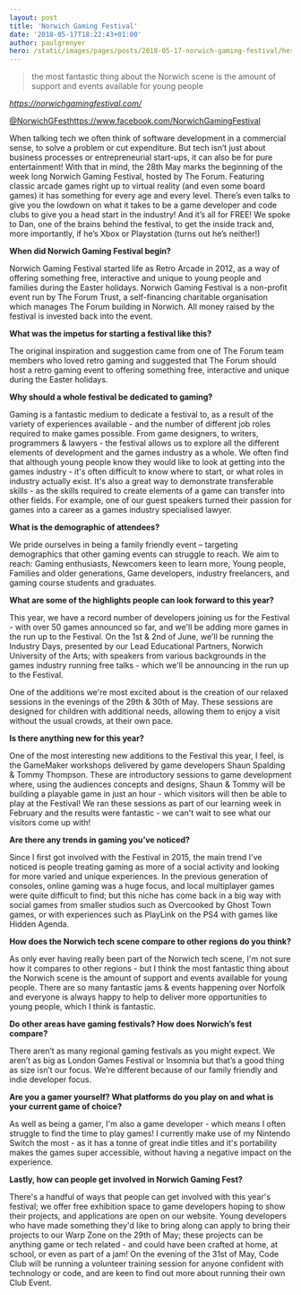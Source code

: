 ```yaml
---
layout: post
title: 'Norwich Gaming Festival'
date: '2018-05-17T18:22:43+01:00'
author: paulgrenyer
hero: /static/images/pages/posts/2018-05-17-norwich-gaming-festival/hero.jpg
---
```


> the most fantastic thing about the Norwich scene is the amount of support and events available for young people

_<https://norwichgamingfestival.com/>_

[@NorwichGFest](https://twitter.com/NorwichGFest)<https://www.facebook.com/NorwichGamingFestival>

When talking tech we often think of software development in a commercial sense, to solve a problem or cut expenditure. But tech isn’t just about business processes or entrepreneurial start-ups, it can also be for pure entertainment! With that in mind, the 28th May marks the beginning of the week long Norwich Gaming Festival, hosted by The Forum. Featuring classic arcade games right up to virtual reality (and even some board games) it has something for every age and every level. There’s even talks to give you the lowdown on what it takes to be a game developer and code clubs to give you a head start in the industry! And it’s all for FREE! We spoke to Dan, one of the brains behind the festival, to get the inside track and, more importantly, if he’s Xbox or Playstation (turns out he’s neither!)

**When did Norwich Gaming Festival begin?**

Norwich Gaming Festival started life as Retro Arcade in 2012, as a way of offering something free, interactive and unique to young people and families during the Easter holidays. Norwich Gaming Festival is a non-profit event run by The Forum Trust, a self-financing charitable organisation which manages The Forum building in Norwich. All money raised by the festival is invested back into the event.

**What was the impetus for starting a festival like this?**

The original inspiration and suggestion came from one of The Forum team members who loved retro gaming and suggested that The Forum should host a retro gaming event to offering something free, interactive and unique during the Easter holidays.

**Why should a whole festival be dedicated to gaming?**

Gaming is a fantastic medium to dedicate a festival to, as a result of the variety of experiences available - and the number of different job roles required to make games possible. From game designers, to writers, programmers & lawyers - the festival allows us to explore all the different elements of development and the games industry as a whole. We often find that although young people know they would like to look at getting into the games industry - it's often difficult to know where to start, or what roles in industry actually exist. It's also a great way to demonstrate transferable skills - as the skills required to create elements of a game can transfer into other fields. For example, one of our guest speakers turned their passion for games into a career as a games industry specialised lawyer.

**What is the demographic of attendees?**

We pride ourselves in being a family friendly event – targeting demographics that other gaming events can struggle to reach. We aim to reach: Gaming enthusiasts, Newcomers keen to learn more, Young people, Families and older generations, Game developers, industry freelancers, and gaming course students and graduates.

**What are some of the highlights people can look forward to this year?**

This year, we have a record number of developers joining us for the Festival - with over 50 games announced so far, and we'll be adding more games in the run up to the Festival. On the 1st & 2nd of June, we'll be running the Industry Days, presented by our Lead Educational Partners, Norwich University of the Arts; with speakers from various backgrounds in the games industry running free talks - which we'll be announcing in the run up to the Festival.

One of the additions we're most excited about is the creation of our relaxed sessions in the evenings of the 29th & 30th of May. These sessions are designed for children with additional needs, allowing them to enjoy a visit without the usual crowds, at their own pace.

**Is there anything new for this year?**

One of the most interesting new additions to the Festival this year, I feel, is the GameMaker workshops delivered by game developers Shaun Spalding & Tommy Thompson. These are introductory sessions to game development where, using the audiences concepts and designs, Shaun & Tommy will be building a playable game in just an hour - which visitors will then be able to play at the Festival! We ran these sessions as part of our learning week in February and the results were fantastic - we can't wait to see what our visitors come up with!

**Are there any trends in gaming you’ve noticed?**

Since I first got involved with the Festival in 2015, the main trend I've noticed is people treating gaming as more of a social activity and looking for more varied and unique experiences. In the previous generation of consoles, online gaming was a huge focus, and local multiplayer games were quite difficult to find; but this niche has come back in a big way with social games from smaller studios such as Overcooked by Ghost Town games, or with experiences such as PlayLink on the PS4 with games like Hidden Agenda.

**How does the Norwich tech scene compare to other regions do you think?**

As only ever having really been part of the Norwich tech scene, I'm not sure how it compares to other regions - but I think the most fantastic thing about the Norwich scene is the amount of support and events available for young people. There are so many fantastic jams & events happening over Norfolk and everyone is always happy to help to deliver more opportunities to young people, which I think is fantastic.

**Do other areas have gaming festivals? How does Norwich’s fest compare?**

There aren’t as many regional gaming festivals as you might expect. We aren’t as big as London Games Festival or Insomnia but that’s a good thing as size isn’t our focus. We’re different because of our family friendly and indie developer focus.

**Are you a gamer yourself? What platforms do you play on and what is your current game of choice?**

As well as being a gamer, I'm also a game developer - which means I often struggle to find the time to play games! I currently make use of my Nintendo Switch the most - as it has a tonne of great indie titles and it's portability makes the games super accessible, without having a negative impact on the experience.

**Lastly, how can people get involved in Norwich Gaming Fest?**

There's a handful of ways that people can get involved with this year's festival; we offer free exhibition space to game developers hoping to show their projects, and applications are open on our website. Young developers who have made something they'd like to bring along can apply to bring their projects to our Warp Zone on the 29th of May; these projects can be anything game or tech related - and could have been crafted at home, at school, or even as part of a jam! On the evening of the 31st of May, Code Club will be running a volunteer training session for anyone confident with technology or code, and are keen to find out more about running their own Club Event.